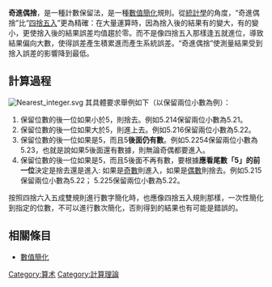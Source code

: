 {{unreferenced|time=2018-12-21T12:35:13+00:00}}
{{NoteTA
|1 = zh-cn:修约; zh-tw:簡化;
}}
'''奇進偶捨'''，是一種計數保留法，是一種[[數值簡化|數值簡化]]規則。從[[統計學|統計學]]的角度，“奇進偶捨”比“[[四捨五入|四捨五入]]”更為精確：在大量運算時，因為捨入後的結果有的變大，有的變小，更使捨入後的結果誤差均值趨於零。而不是像四捨五入那樣逢五就進位，導致結果偏向大數，使得誤差產生積累進而產生系統誤差。“奇進偶捨”使測量結果受到捨入誤差的影響降到最低。

== 計算過程 ==
[[File:Nearest_integer.svg|thumb]]
其具體要求舉例如下（以保留兩位小數為例）：

# 保留位數的後一位如果小於5，則捨去。例如5.214保留兩位小數為5.21。 
# 保留位數的後一位如果大於5，則進上去。例如5.216保留兩位小數為5.22。
# 保留位數的後一位如果是5，而且5'''後面仍有數'''。例如5.2254保留兩位小數為5.23，也就是說如果5後面還有數據，則無論奇偶都要進入。
# 保留位數的後一位如果是5，而且5後面不再有數，要根據'''應看尾數「5」的前一位'''決定是捨去還是進入: 如果是[[奇數和偶數|奇數]]則進入，如果是[[奇數和偶數|偶數]]則捨去。例如5.215保留兩位小數為5.22； 5.225保留兩位小數為5.22。 

按照四捨六入五成雙規則進行數字簡化時，也應像四捨五入規則那樣，一次性簡化到指定的位數，不可以進行數次簡化，否則得到的結果也有可能是錯誤的。

== 相關條目 ==
* [[數值簡化|數值簡化]]

[[Category:算术|Category:算术]]
[[Category:計算理論|Category:計算理論]]